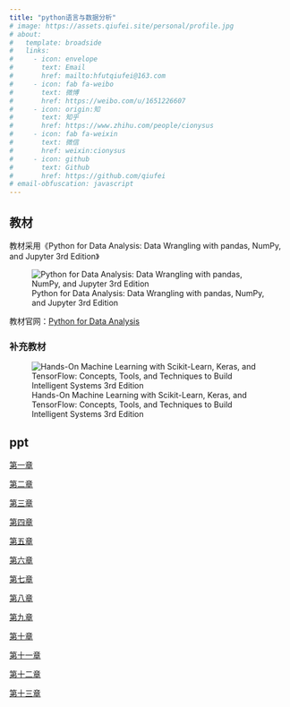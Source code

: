 ```yaml
---
title: "python语言与数据分析"
# image: https://assets.qiufei.site/personal/profile.jpg
# about:
#   template: broadside
#   links:
#     - icon: envelope
#       text: Email
#       href: mailto:hfutqiufei@163.com
#     - icon: fab fa-weibo
#       text: 微博
#       href: https://weibo.com/u/1651226607
#     - icon: origin:知
#       text: 知乎
#       href: https://www.zhihu.com/people/cionysus
#     - icon: fab fa-weixin
#       text: 微信
#       href: weixin:cionysus
#     - icon: github
#       text: Github
#       href: https://github.com/qiufei
# email-obfuscation: javascript
---
```



## 教材

教材采用《Python for Data Analysis: Data Wrangling with pandas, NumPy, and Jupyter 3rd Edition》

![Python for Data Analysis: Data Wrangling with pandas, NumPy, and Jupyter 3rd Edition](https://m.media-amazon.com/images/I/91QBEYSpnLL._SL1500_.jpg)

教材官网：[Python for Data Analysis](https://wesmckinney.com/book/)


### 补充教材

![Hands-On Machine Learning with Scikit-Learn, Keras, and TensorFlow: Concepts, Tools, and Techniques to Build Intelligent Systems 3rd Edition](https://m.media-amazon.com/images/I/81qHV3ACapL._SL1500_.jpg)


## ppt



<a href="./html/pandas3ed1cn.html"> 第一章 </a>

<a href="./html/pandas3ed2cn.html"> 第二章 </a>

<a href="./html/pandas3ed3cn.html"> 第三章 </a>

<a href="./html/pandas3ed4cn.html"> 第四章 </a>

<a href="./html/pandas3ed5cn.html"> 第五章 </a>

<a href="./html/pandas3ed6cn.html"> 第六章 </a>

<a href="./html/pandas3ed7cn.html"> 第七章 </a>

<a href="./html/pandas3ed8cn.html"> 第八章 </a>

<a href="./html/pandas3ed9cn.html"> 第九章 </a>

<a href="./html/pandas3ed10cn.html"> 第十章 </a>

<a href="./html/pandas3ed11cn.html"> 第十一章 </a>

<a href="./html/pandas3ed12cn.html"> 第十二章 </a>

<a href="./html/pandas3ed13cn.html"> 第十三章 </a>

